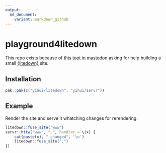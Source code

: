 ```yaml
---
output:
  md_document:
    variant: markdown_github
---
```

# playground4litedown

This repo exists because of [this toot in mastodon](https://mastodon.social/@defuneste@fosstodon.org/113398806612007032) asking for help building a small [{litedown}](https://github.com/yihui/litedown) site.

## Installation

```r
pak::pak(c("yihui/litedown", "yihui/servr"))
```

## Example

Render the site and serve it whatching changes for rerendering.

```r
litedown::fuse_site("www")
servr::httw("www", ".", handler = \(x) {
    cat(paste(x), " changed", '\n')
    litedown::fuse_site(".")
})
```
